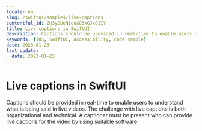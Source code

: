 ```yaml
---
locale: en
slug: /swiftui/samples/live-captions
contentful_id: 2H3yGUeNIeoXG3kGJx8IIY
title: Live captions in SwiftUI
description: Captions should be provided in real-time to enable users to understand what is being said in live videos.
keywords: [iOS, SwiftUI, accessibility, code sample]
date: 2023-01-23
last_update:
  date: 2023-01-23
---
```


# Live captions in SwiftUI

Captions should be provided in real-time to enable users to understand what is being said in live videos. The challenge with live captions is both organizational and technical. A captioner must be present who can provide live captions for the video by using suitable software.

<CodeSample id="media-captions-live" platform="swiftui" locale="en"/>
